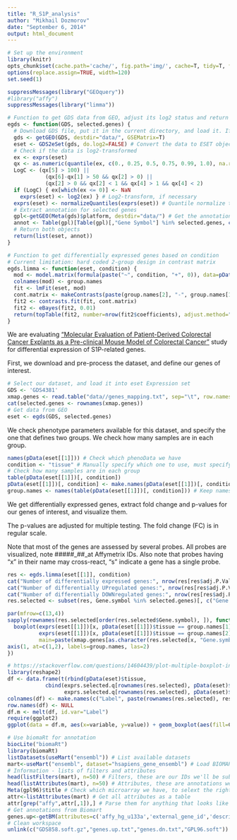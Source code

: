 ```yaml
---
title: "R_S1P_analysis"
author: "Mikhail Dozmorov"
date: "September 6, 2014"
output: html_document
---
```


```r
# Set up the environment
library(knitr) 
opts_chunk$set(cache.path='cache/', fig.path='img/', cache=T, tidy=T, fig.keep='high', echo=T, dpi=300, out.width=700)
options(replace.assign=TRUE, width=120)
set.seed(1)
```

```r
suppressMessages(library("GEOquery"))
#library("affy")
suppressMessages(library("limma"))

# Function to get GDS data from GEO, adjust its log2 status and return log2-transformed quantile normalized data
egds <- function(GDS, selected.genes) {
  # Download GDS file, put it in the current directory, and load it. If already downloaded, reuse it
  gds <- getGEO(GDS, destdir="data/", GSEMatrix=T) 
  eset <- GDS2eSet(gds, do.log2=FALSE) # Convert the data to ESET object, do not do any transformation
  # Check if the data is log2-transformed
  ex <- exprs(eset)
  qx <- as.numeric(quantile(ex, c(0., 0.25, 0.5, 0.75, 0.99, 1.0), na.rm=T))
  LogC <- (qx[5] > 100) ||
            (qx[6]-qx[1] > 50 && qx[2] > 0) ||
            (qx[2] > 0 && qx[2] < 1 && qx[4] > 1 && qx[4] < 2)
  if (LogC) { ex[which(ex <= 0)] <- NaN
    exprs(eset) <- log2(ex) } # Log2-transform, if necessary
  exprs(eset) <- normalizeQuantiles(exprs(eset)) # Quantile normalize the data
  # Extract annotation for selected genes
  gpl<-getGEO(Meta(gds)$platform, destdir="data/") # Get the annotation data for this platform from GEO
  annot <- Table(gpl)[Table(gpl)[,"Gene Symbol"] %in% selected.genes, c("ID","Gene Symbol","Gene Title")]
  # Return both objects
  return(list(eset, annot))
}

# Function to get differentially expressed genes based on condition
# Current limitation: hard coded 2-group design in contrast matrix
egds.limma <- function(eset, condition) {
  mod <- model.matrix(formula(paste("~", condition, "+", 0)), data=pData(eset)) # The pData should exist
  colnames(mod) <- group.names
  fit <- lmFit(eset, mod)
  cont.matrix <- makeContrasts(paste(group.names[2], "-", group.names[1]), levels=mod) 
  fit2 <- contrasts.fit(fit, cont.matrix)
  fit2 <- eBayes(fit2, 0.01)
  return(topTable(fit2, number=nrow(fit2$coefficients), adjust.method="BH"))
}

```

We are evaluating ["Molecular Evaluation of Patient-Derived Colorectal Cancer Explants as a Pre-clinical Mouse Model of Colorectal Cancer"](http://www.ncbi.nlm.nih.gov/geo/query/acc.cgi?acc=GSE35144) study for differential expression of S1P-related genes.

First, we download and pre-process the dataset, and define our genes of interest.

```r
# Select our dataset, and load it into eset Expression set
GDS <- 'GDS4381'
xmap.genes <- read.table("data//genes_mapping.txt", sep="\t", row.names=1) # Genes with cross-mapping
cat(selected.genes <- rownames(xmap.genes))
# Get data from GEO
eset <- egds(GDS, selected.genes)
```

We check phenotype parameters available for this dataset, and specify the one that defines two groups. We check how many samples are in each group.

```r
names(pData(eset[[1]])) # Check which phenoData we have
condition <- "tissue" # Manually specify which one to use, must specify 2 groups
# Check how many samples are in each group
table(pData(eset[[1]])[, condition])
pData(eset[[1]])[, condition] <- make.names(pData(eset[[1]])[, condition]) # Make names R friendly
group.names <- names(table(pData(eset[[1]])[, condition])) # Keep names of the group
```

We get differentially expressed genes, extract fold change and p-values for our genes of interest, and visualize them.

The p-values are adjusted for multiple testing. The fold change (FC) is in regular scale.

Note that most of the genes are assessed by several probes. All probes are visualized, note #####_##_at Affymetrix IDs. Also note that probes having "x" in their name may cross-react, "s" indicate a gene has a single probe.

```r
res <- egds.limma(eset[[1]], condition)
cat("Number of differentially expressed genes:", nrow(res[res$adj.P.Val < 0.1, ]), "out of", nrow(res))
cat("Number of differentially UPregulated genes:", nrow(res[res$adj.P.Val < 0.1 & res$logFC > 0, ]))
cat("Number of differentially DOWNregulated genes:", nrow(res[res$adj.P.Val < 0.1 & res$logFC < 0, ]))
res.selected <- subset(res, Gene.symbol %in% selected.genes)[, c("Gene.symbol", "logFC", "adj.P.Val")]

par(mfrow=c(13,4))
sapply(rownames(res.selected[order(res.selected$Gene.symbol), ]), function(x) {
  boxplot(exprs(eset[[1]])[x, pData(eset[[1]])$tissue == group.names[1]],
          exprs(eset[[1]])[x, pData(eset[[1]])$tissue == group.names[2]],
          main=paste(xmap.genes[as.character(res.selected[x, "Gene.symbol"]), ], x, "\np=", formatC(res.selected[x, "adj.P.Val"], format="e", digits=2), "FC=", formatC(2^res.selected[x, "logFC"], digits=2) ) , xaxt="n", ylab="log expression")
axis(1, at=c(1,2), labels=group.names, las=2)
})
```

```r
# https://stackoverflow.com/questions/14604439/plot-multiple-boxplot-in-one-graph
library(reshape2)
df <- data.frame(t(rbind(pData(eset)$tissue,
            cbind(exprs.selected.q[rownames(res.selected), pData(eset)$tissue == group.names[1]],
                  exprs.selected.q[rownames(res.selected), pData(eset)$tissue == group.names[2]]))))
colnames(df) <- make.names(c("Label", paste(rownames(res.selected), res.selected$Gene)))
row.names(df) <- NULL
df.m <- melt(df, id.var="Label")
require(ggplot2)
ggplot(data = df.m, aes(x=variable, y=value)) + geom_boxplot(aes(fill=Condition))
```


```r
# Use biomaRt for annotation
biocLite("biomaRt") 
library(biomaRt)
listDatasets(useMart("ensembl")) # List available datasets
mart<-useMart("ensembl", dataset="hsapiens_gene_ensembl") # Load BIOMART dataset for homo sapiens
# Information - lists of filters and attributes
head(listFilters(mart), n=50) # Filters, these are our IDs we'll be subsetting the BIOMART annotations on
head(listAttributes(mart), n=50) # Attributes, these are annotations we would like to get for our IDs
Meta(gpl96)$title # Check which microarray we have, to selext the right attributes
attr<-listAttributes(mart) # Get all attributes as a table
attr[grep("affy",attr[,1]),] # Parse them for anything that looks like from affymetrix
# Get annotations from Biomart
genes.up<-getBM(attributes=c('affy_hg_u133a','external_gene_id','description'), filters='affy_hg_u133a', values=up.ids, mart=mart)#, uniqueRows=T)
# Clean workspace
unlink(c("GDS858.soft.gz","genes.up.txt","genes.dn.txt","GPL96.soft"))
```
